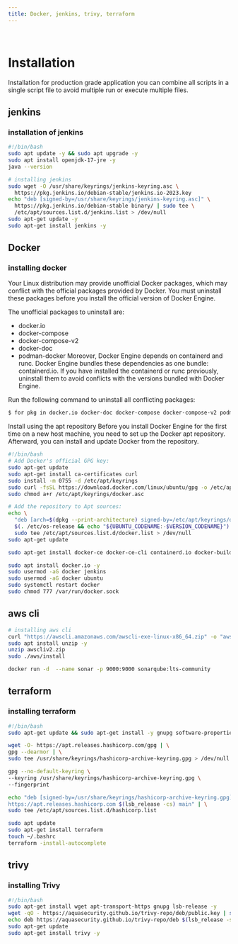 ```yaml
---
title: Docker, jenkins, trivy, terraform
---
```

&nbsp;

# Installation
Installation for production grade application you can combine all scripts in a single script file to avoid multiple run or execute multiple files.
## jenkins
### installation of jenkins
```bash
#!/bin/bash
sudo apt update -y && sudo apt upgrade -y
sudo apt install openjdk-17-jre -y
java --version

# installing jenkins
sudo wget -O /usr/share/keyrings/jenkins-keyring.asc \
  https://pkg.jenkins.io/debian-stable/jenkins.io-2023.key
echo "deb [signed-by=/usr/share/keyrings/jenkins-keyring.asc]" \
  https://pkg.jenkins.io/debian-stable binary/ | sudo tee \
  /etc/apt/sources.list.d/jenkins.list > /dev/null
sudo apt-get update -y
sudo apt-get install jenkins -y
```

## Docker
### installing docker
Your Linux distribution may provide unofficial Docker packages, which may conflict with the official packages provided by Docker. You must uninstall these packages before you install the official version of Docker Engine.

The unofficial packages to uninstall are:

  * docker.io
  * docker-compose
  * docker-compose-v2
  * docker-doc
  * podman-docker
Moreover, Docker Engine depends on containerd and runc. Docker Engine bundles these dependencies as one bundle: containerd.io. If you have installed the containerd or runc previously, uninstall them to avoid conflicts with the versions bundled with Docker Engine.

Run the following command to uninstall all conflicting packages:
```bash
$ for pkg in docker.io docker-doc docker-compose docker-compose-v2 podman-docker containerd runc; do sudo apt-get remove $pkg; done
```
Install using the apt repository
Before you install Docker Engine for the first time on a new host machine, you need to set up the Docker apt repository. Afterward, you can install and update Docker from the repository.

```bash
#!/bin/bash
# Add Docker's official GPG key:
sudo apt-get update
sudo apt-get install ca-certificates curl
sudo install -m 0755 -d /etc/apt/keyrings
sudo curl -fsSL https://download.docker.com/linux/ubuntu/gpg -o /etc/apt/keyrings/docker.asc
sudo chmod a+r /etc/apt/keyrings/docker.asc

# Add the repository to Apt sources:
echo \
  "deb [arch=$(dpkg --print-architecture) signed-by=/etc/apt/keyrings/docker.asc] https://download.docker.com/linux/ubuntu \
  $(. /etc/os-release && echo "${UBUNTU_CODENAME:-$VERSION_CODENAME}") stable" | \
  sudo tee /etc/apt/sources.list.d/docker.list > /dev/null
sudo apt-get update

sudo apt-get install docker-ce docker-ce-cli containerd.io docker-buildx-plugin docker-compose-plugin

sudo apt install docker.io -y
sudo usermod -aG docker jenkins
sudo usermod -aG docker ubuntu
sudo systemctl restart docker
sudo chmod 777 /var/run/docker.sock
```

## aws cli
```bash
# installing aws cli
curl "https://awscli.amazonaws.com/awscli-exe-linux-x86_64.zip" -o "awscliv2.zip"
sudo apt install unzip -y
unzip awscliv2.zip
sudo ./aws/install

docker run -d  --name sonar -p 9000:9000 sonarqube:lts-community
```

## terraform
### installing terraform

```bash
#!/bin/bash
sudo apt-get update && sudo apt-get install -y gnupg software-properties-common

wget -O- https://apt.releases.hashicorp.com/gpg | \
gpg --dearmor | \
sudo tee /usr/share/keyrings/hashicorp-archive-keyring.gpg > /dev/null

gpg --no-default-keyring \
--keyring /usr/share/keyrings/hashicorp-archive-keyring.gpg \
--fingerprint

echo "deb [signed-by=/usr/share/keyrings/hashicorp-archive-keyring.gpg] \
https://apt.releases.hashicorp.com $(lsb_release -cs) main" | \
sudo tee /etc/apt/sources.list.d/hashicorp.list

sudo apt update
sudo apt-get install terraform
touch ~/.bashrc
terraform -install-autocomplete
```

## trivy
### installing Trivy

```bash
#!/bin/bash
sudo apt-get install wget apt-transport-https gnupg lsb-release -y
wget -qO - https://aquasecurity.github.io/trivy-repo/deb/public.key | sudo apt-key add -
echo deb https://aquasecurity.github.io/trivy-repo/deb $(lsb_release -sc) main | sudo tee -a /etc/apt/sources.list.d/trivy.list
sudo apt-get update
sudo apt-get install trivy -y
```